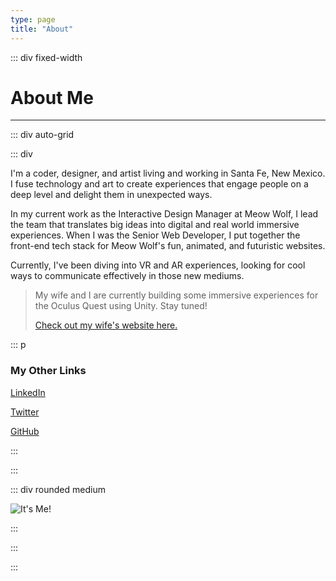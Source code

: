 ```yaml
---
type: page
title: "About"
---
```


::: div fixed-width

# About Me

---

::: div auto-grid

::: div

I'm a coder, designer, and artist living and working in Santa Fe, New Mexico. I fuse technology and art to create experiences that engage people on a deep level and delight them in unexpected ways.

In my current work as the Interactive Design Manager at Meow Wolf, I lead the team that translates big ideas into digital and real world immersive experiences. When I was the Senior Web Developer, I put together the front-end tech stack for Meow Wolf's fun, animated, and futuristic websites.

Currently, I've been diving into VR and AR experiences, looking for cool ways to communicate effectively in those new mediums.

> My wife and I are currently building some immersive experiences for the Oculus Quest using Unity. Stay tuned!
>
> [Check out my wife's website here.](https://www.kvollbracht.com "Katrina Vollbracht")

::: p

### My Other Links

[LinkedIn](https://www.linkedin.com/in/bgeck/)

[Twitter](https://twitter.com/bgeck)

[GitHub](https://github.com/bgeck)

:::

:::

::: div rounded medium

![It's Me!](../images/me.jpg "It's Me!")

:::

:::

:::

